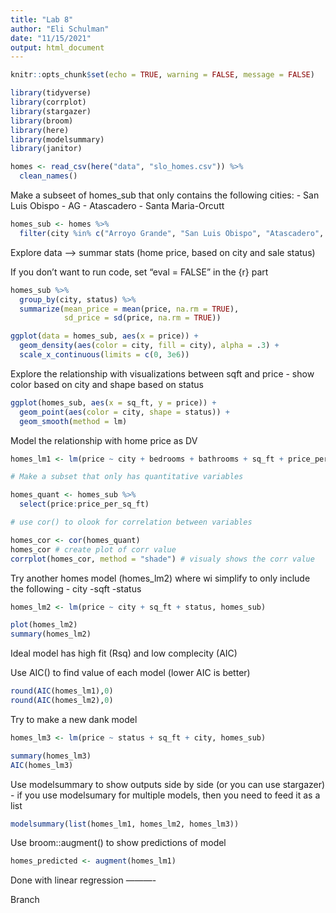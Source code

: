 ```yaml
---
title: "Lab 8"
author: "Eli Schulman"
date: "11/15/2021"
output: html_document
---
```


```r
knitr::opts_chunk$set(echo = TRUE, warning = FALSE, message = FALSE)

library(tidyverse)
library(corrplot)
library(stargazer)
library(broom)
library(here)
library(modelsummary)
library(janitor)
```


```r
homes <- read_csv(here("data", "slo_homes.csv")) %>% 
  clean_names()
```

Make a subseet of homes_sub that only contains the following cities:
- San Luis Obispo
- AG
- Atascadero
- Santa Maria-Orcutt

```r
homes_sub <- homes %>% 
  filter(city %in% c("Arroyo Grande", "San Luis Obispo", "Atascadero", "Santa Maria-Orcutt"))
```

Explore data --> summar stats (home price, based on city and sale status)

If you don't want to run code, set "eval = FALSE" in the {r} part
```r
homes_sub %>% 
  group_by(city, status) %>% 
  summarize(mean_price = mean(price, na.rm = TRUE),
            sd_price = sd(price, na.rm = TRUE))

ggplot(data = homes_sub, aes(x = price)) + 
  geom_density(aes(color = city, fill = city), alpha = .3) +
  scale_x_continuous(limits = c(0, 3e6))

```

Explore the relationship with visualizations between sqft and price
- show color based on city and shape based on status

```r
ggplot(homes_sub, aes(x = sq_ft, y = price)) +
  geom_point(aes(color = city, shape = status)) +
  geom_smooth(method = lm)
```


Model the relationship with home price as DV

```r
homes_lm1 <- lm(price ~ city + bedrooms + bathrooms + sq_ft + price_per_sq_ft + status, data = homes_sub)

# Make a subset that only has quantitative variables

homes_quant <- homes_sub %>% 
  select(price:price_per_sq_ft)

# use cor() to olook for correlation between variables 

homes_cor <- cor(homes_quant)
homes_cor # create plot of corr value
corrplot(homes_cor, method = "shade") # visualy shows the corr value 
```

Try another homes model (homes_lm2) where wi simplify to only include the following
- city
-sqft
-status

```r
homes_lm2 <- lm(price ~ city + sq_ft + status, homes_sub)

plot(homes_lm2)
summary(homes_lm2)
```
Ideal model has high fit (Rsq) and low complecity (AIC)

Use AIC() to find value of each model (lower AIC is better)

```r
round(AIC(homes_lm1),0)
round(AIC(homes_lm2),0)
```

Try to make a new dank model

```r
homes_lm3 <- lm(price ~ status + sq_ft + city, homes_sub)

summary(homes_lm3)
AIC(homes_lm3)

```

Use modelsummary to show outputs side by side (or you can use stargazer)
- if you use modelsumary for multiple models, then you need to feed it as a list

```r
modelsummary(list(homes_lm1, homes_lm2, homes_lm3))
```

Use broom::augment() to show predictions of model

```r
homes_predicted <- augment(homes_lm1)
```

Done with linear regression ----------

Branch
